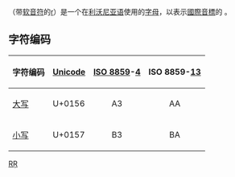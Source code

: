 {{Infobox alphabet|alphabet=拉丁|uuc=0156|ulc=0157}}
{{Unicode|'''Ŗ''', '''ŗ'''}}（带[[软音符|软音符]]的[[r|r]]）是一个在[[利沃尼亚语|利沃尼亚语]]使用的[[字母|字母]]，以表示[[國際音標|國際音標]]的 {{IPA|/rʲ/}}。

== 字符编码 ==
{| class="wikitable"
!字符编码!![[Unicode|Unicode]]!![[ISO/IEC_8859|ISO 8859]]-[[ISO/IEC_8859-4|4]]||ISO 8859-[[ISO/IEC_8859-13|13]]
|-
|[[大寫字母|大写]] {{Unicode|Ŗ}}||U+0156||style="text-align:center;"|A3||style="text-align:center;"|AA
|-
|[[小寫字母|小写]] {{Unicode|ŗ}}||U+0157||style="text-align:center;"|B3||style="text-align:center;"|BA
|}

{{字母R}}
{{Alphabet liv|width=90%}}
{{Latin alphabet}}

[[Category:衍生拉丁字母|RŖ]]